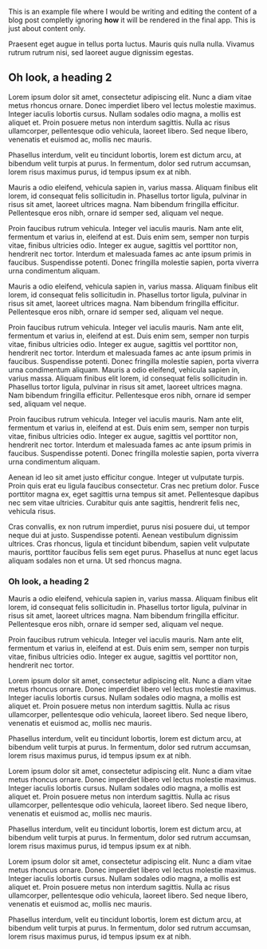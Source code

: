 
This is an example file where I would be writing and editing the content of a blog post completly ignoring **how** it will be rendered in the final app. This is just about content only.

Praesent eget augue in tellus porta luctus. Mauris quis nulla nulla. Vivamus rutrum rutrum nisi, sed laoreet augue dignissim egestas.

## Oh look, a heading 2

Lorem ipsum dolor sit amet, consectetur adipiscing elit. Nunc a diam vitae metus rhoncus ornare. Donec imperdiet libero vel lectus molestie maximus. Integer iaculis lobortis cursus. Nullam sodales odio magna, a mollis est aliquet et. Proin posuere metus non interdum sagittis. Nulla ac risus ullamcorper, pellentesque odio vehicula, laoreet libero. Sed neque libero, venenatis et euismod ac, mollis nec mauris.

Phasellus interdum, velit eu tincidunt lobortis, lorem est dictum arcu, at bibendum velit turpis at purus. In fermentum, dolor sed rutrum accumsan, lorem risus maximus purus, id tempus ipsum ex at nibh.

<MDXImage
  src="/../public/images/blog/test_01.jpeg"
  height={680}
  width={1140}
  priority
  wide
  layout="responsive"
  alt="sdfsf"
/>

Mauris a odio eleifend, vehicula sapien in, varius massa. Aliquam finibus elit lorem, id consequat felis sollicitudin in. Phasellus tortor ligula, pulvinar in risus sit amet, laoreet ultrices magna. Nam bibendum fringilla efficitur. Pellentesque eros nibh, ornare id semper sed, aliquam vel neque.

Proin faucibus rutrum vehicula. Integer vel iaculis mauris. Nam ante elit, fermentum et varius in, eleifend at est. Duis enim sem, semper non turpis vitae, finibus ultricies odio. Integer ex augue, sagittis vel porttitor non, hendrerit nec tortor. Interdum et malesuada fames ac ante ipsum primis in faucibus. Suspendisse potenti. Donec fringilla molestie sapien, porta viverra urna condimentum aliquam.

<MDXImage
  src="/../public/images/blog/test_01.jpeg"
  height={512}
  width={416}
  aspectRatio="4/5"
  float="right"
  alt="sdfsf"
  caption="Photo: Getty Images"
/>

Mauris a odio eleifend, vehicula sapien in, varius massa. Aliquam finibus elit lorem, id consequat felis sollicitudin in. Phasellus tortor ligula, pulvinar in risus sit amet, laoreet ultrices magna. Nam bibendum fringilla efficitur. Pellentesque eros nibh, ornare id semper sed, aliquam vel neque.

Proin faucibus rutrum vehicula. Integer vel iaculis mauris. Nam ante elit, fermentum et varius in, eleifend at est. Duis enim sem, semper non turpis vitae, finibus ultricies odio. Integer ex augue, sagittis vel porttitor non, hendrerit nec tortor. Interdum et malesuada fames ac ante ipsum primis in faucibus. Suspendisse potenti. Donec fringilla molestie sapien, porta viverra urna condimentum aliquam.
Mauris a odio eleifend, vehicula sapien in, varius massa. Aliquam finibus elit lorem, id consequat felis sollicitudin in. Phasellus tortor ligula, pulvinar in risus sit amet, laoreet ultrices magna. Nam bibendum fringilla efficitur. Pellentesque eros nibh, ornare id semper sed, aliquam vel neque.

<MDXImage
  src="/../public/images/blog/test_01.jpeg"
  height={512}
  width={680}
  aspectRatio="9/6"
  alt="sdfsf"
/>

Proin faucibus rutrum vehicula. Integer vel iaculis mauris. Nam ante elit, fermentum et varius in, eleifend at est. Duis enim sem, semper non turpis vitae, finibus ultricies odio. Integer ex augue, sagittis vel porttitor non, hendrerit nec tortor. Interdum et malesuada fames ac ante ipsum primis in faucibus. Suspendisse potenti. Donec fringilla molestie sapien, porta viverra urna condimentum aliquam.

Aenean id leo sit amet justo efficitur congue. Integer ut vulputate turpis. Proin quis erat eu ligula faucibus consectetur. Cras nec pretium dolor. Fusce porttitor magna ex, eget sagittis urna tempus sit amet. Pellentesque dapibus nec sem vitae ultricies. Curabitur quis ante sagittis, hendrerit felis nec, vehicula risus.

Cras convallis, ex non rutrum imperdiet, purus nisi posuere dui, ut tempor neque dui at justo. Suspendisse potenti. Aenean vestibulum dignissim ultrices. Cras rhoncus, ligula et tincidunt bibendum, sapien velit vulputate mauris, porttitor faucibus felis sem eget purus. Phasellus at nunc eget lacus aliquam sodales non et urna. Ut sed rhoncus magna.

### Oh look, a heading 2

Mauris a odio eleifend, vehicula sapien in, varius massa. Aliquam finibus elit lorem, id consequat felis sollicitudin in. Phasellus tortor ligula, pulvinar in risus sit amet, laoreet ultrices magna. Nam bibendum fringilla efficitur. Pellentesque eros nibh, ornare id semper sed, aliquam vel neque.

Proin faucibus rutrum vehicula. Integer vel iaculis mauris. Nam ante elit, fermentum et varius in, eleifend at est. Duis enim sem, semper non turpis vitae, finibus ultricies odio. Integer ex augue, sagittis vel porttitor non, hendrerit nec tortor.

Lorem ipsum dolor sit amet, consectetur adipiscing elit. Nunc a diam vitae metus rhoncus ornare. Donec imperdiet libero vel lectus molestie maximus. Integer iaculis lobortis cursus. Nullam sodales odio magna, a mollis est aliquet et. Proin posuere metus non interdum sagittis. Nulla ac risus ullamcorper, pellentesque odio vehicula, laoreet libero. Sed neque libero, venenatis et euismod ac, mollis nec mauris.

Phasellus interdum, velit eu tincidunt lobortis, lorem est dictum arcu, at bibendum velit turpis at purus. In fermentum, dolor sed rutrum accumsan, lorem risus maximus purus, id tempus ipsum ex at nibh.

Lorem ipsum dolor sit amet, consectetur adipiscing elit. Nunc a diam vitae metus rhoncus ornare. Donec imperdiet libero vel lectus molestie maximus. Integer iaculis lobortis cursus. Nullam sodales odio magna, a mollis est aliquet et. Proin posuere metus non interdum sagittis. Nulla ac risus ullamcorper, pellentesque odio vehicula, laoreet libero. Sed neque libero, venenatis et euismod ac, mollis nec mauris.

Phasellus interdum, velit eu tincidunt lobortis, lorem est dictum arcu, at bibendum velit turpis at purus. In fermentum, dolor sed rutrum accumsan, lorem risus maximus purus, id tempus ipsum ex at nibh.

Lorem ipsum dolor sit amet, consectetur adipiscing elit. Nunc a diam vitae metus rhoncus ornare. Donec imperdiet libero vel lectus molestie maximus. Integer iaculis lobortis cursus. Nullam sodales odio magna, a mollis est aliquet et. Proin posuere metus non interdum sagittis. Nulla ac risus ullamcorper, pellentesque odio vehicula, laoreet libero. Sed neque libero, venenatis et euismod ac, mollis nec mauris.

Phasellus interdum, velit eu tincidunt lobortis, lorem est dictum arcu, at bibendum velit turpis at purus. In fermentum, dolor sed rutrum accumsan, lorem risus maximus purus, id tempus ipsum ex at nibh.
